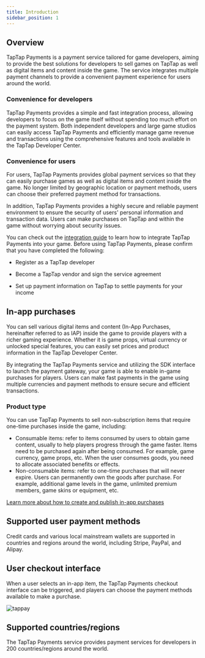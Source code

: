 ```yaml
---
title: Introduction
sidebar_position: 1
---
```


<head>
  <meta name="robots" content="noindex" />
</head>

## Overview

TapTap Payments is a payment service tailored for game developers, aiming to provide the best solutions for developers to sell games on TapTap as well as digital items and content inside the game. The service integrates multiple payment channels to provide a convenient payment experience for users around the world.


### Convenience for developers

TapTap Payments provides a simple and fast integration process, allowing developers to focus on the game itself without spending too much effort on the payment system. Both independent developers and large game studios can easily access TapTap Payments and efficiently manage game revenue and transactions using the comprehensive features and tools available in the TapTap Developer Center.


### Convenience for users

For users, TapTap Payments provides global payment services so that they can easily purchase games as well as digital items and content inside the game. No longer limited by geographic location or payment methods, users can choose their preferred payment method for transactions.


In addition, TapTap Payments provides a highly secure and reliable payment environment to ensure the security of users' personal information and transaction data. Users can make purchases on TapTap and within the game without worrying about security issues.


You can check out the [integration guide](/sdk/TapPayments/Global/tds-payments-global) to learn how to integrate TapTap Payments into your game. Before using TapTap Payments, please confirm that you have completed the following:

* Register as a TapTap developer

* Become a TapTap vendor and sign the service agreement

* Set up payment information on TapTap to settle payments for your income

## In-app purchases

You can sell various digital items and content (In-App Purchases, hereinafter referred to as IAP) inside the game to provide players with a richer gaming experience. Whether it is game props, virtual currency or unlocked special features, you can easily set prices and product information in the TapTap Developer Center.


By integrating the TapTap Payments service and utilizing the SDK interface to launch the payment gateway, your game is able to enable in-game purchases for players. Users can make fast payments in the game using multiple currencies and payment methods to ensure secure and efficient transactions.


### Product type

You can use TapTap Payments to sell non-subscription items that require one-time purchases inside the game, including:

* Consumable items: refer to items consumed by users to obtain game content, usually to help players progress through the game faster. Items need to be purchased again after being consumed. For example, game currency, game props, etc. When the user consumes goods, you need to allocate associated benefits or effects.
* Non-consumable items: refer to one-time purchases that will never expire. Users can permanently own the goods after purchase. For example, additional game levels in the game, unlimited premium members, game skins or equipment, etc.

[Learn more about how to create and publish in-app purchases](/sdk/TapPayments/Global/features/tds-tappay-commodity-management/#create-in-game-purchase-items)

## Supported user payment methods 

Credit cards and various local mainstream wallets are supported in countries and regions around the world, including Stripe, PayPal, and Alipay.

## User checkout interface

When a user selects an in-app item, the TapTap Payments checkout interface can be triggered, and players can choose the payment methods available to make a purchase. 

![tappay](https://capacity-files.lcfile.com/jEGfLcgubAdCzXKQewF7cYEWJaYdstRE/tds-tappay-introduce.png)

## Supported countries/regions

The TapTap Payments service provides payment services for developers in 200 countries/regions around the world. 
